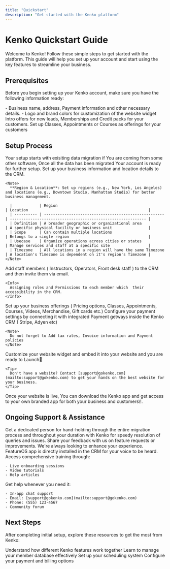 ```yaml
---
title: "Quickstart"
description: "Get started with the Kenko platform"
---
```


# Kenko Quickstart Guide

Welcome to Kenko\! Follow these simple steps to get started with the platform. This guide will help you set up your account and start using the key features to streamline your business.

## Prerequisites

Before you begin setting up your Kenko account, make sure you have the following information ready:

<CardGroup cols="2">
  <Card title="Business Information" icon="building">
    - Business name, address, Payment information and other necessary details.
  </Card>
  <Card title="Branding Assets" icon="palette">
    - Logo and brand colors for customization of the website widget
  </Card>
  <Card title="Pricing Structure" icon="money-bill-wave">
    Intro offers for new leads, Memberships and Credit packs for your customers.
  </Card>
  <Card title="Services and Offerings" icon="screen-users">
    Set up Classes, Appointments or Courses as offerings for your customers
  </Card>
</CardGroup>

## Setup Process

<Steps>
  <Step title="Data Migration and Account Setup">
    Your setup starts with exisiting data migration if You are coming from some other software, Once all the data has been migrated Your account is ready for further setup.
  </Step>
  <Step title="Business Profile Setup">
    Set up your business information and location details to the CRM.

    <Note>
      **Region & Location**: Set up regions (e.g., New York, Los Angeles) and locations (e.g., Downtown Studio, Manhattan Studio) for better business management.

      |            | Region                                                | Location                                                     |
      | ---------- | ----------------------------------------------------- | ------------------------------------------------------------ |
      | Definition | A broader geographic or organizational area           | A specific physical facility or business unit                |
      | Scope      | Can contain multiple locations                        | Belongs to a single region                                   |
      | Usecase    | Organize operations across cities or states           | Manage services and staff at a specific site                 |
      | Timezone   | All locations in a region will have the same Timezone | A location's Timezone is dependent on it's region's Timezone |
    </Note>
  </Step>
  <Step title="User Roles & Permissions">
    Add staff members ( Instructors, Operators, Front desk staff ) to the CRM and then invite them via email.

    <Info>
      Assigning roles and Permissions to each member which  their accessibility in the CRM.
    </Info>
  </Step>
  <Step title="Configure Services & Pricing">
    Set up your business offerings ( Pricing options, Classes, Appointments, Courses, Videos, Merchandise, Gift cards etc.)
  </Step>
  <Step title="Payment Setup">
    Configure your payment settings by connecting it with integrated Payment getways inside the Kenko CRM ( Stripe, Adyen etc)

    <Note>
      Do not forget to Add tax rates, Invoice information and Payment policies
    </Note>
  </Step>
  <Step title="Launch Your Portal">
    Customize your website widget and embed it into your website and you are ready to Launch🚀

    <Tip>
      Don't have a website? Contact [support@gokenko.com](mailto:support@gokenko.com) to get your hands on the best website for your business.
    </Tip>
  </Step>
  <Step title="Further steps">
    Once your website is live, You can download the Kenko app and get access to your own branded app for both your business and customers\!.
  </Step>
</Steps>

## Ongoing Support & Assistance

<AccordionGroup>
  <Accordion title="Dedicated Account Executive" icon="headset">
    Get a dedicated person for hand-holding through the entire migration process and throughout your duration with Kenko for speedy resolution of queries and issues.
  </Accordion>
  <Accordion title="Provide Feedback" icon="comments">
    Share your feedback with us on feature requests or improvements. We're always looking to enhance your experience. FeatureOS app is directly installed in the CRM for your voice to be heard.
  </Accordion>
  <Accordion title="Training Resources" icon="graduation-cap">
    Access comprehensive training through:

    - Live onboarding sessions
    - Video tutorials
    - Help articles
  </Accordion>
  <Accordion title="Ongoing Support" icon="life-ring">
    Get help whenever you need it:

    - In-app chat support
    - Email: [support@gokenko.com](mailto:support@gokenko.com)
    - Phone: (555) 123-4567
    - Community forum
  </Accordion>
</AccordionGroup>

## Next Steps

After completing initial setup, explore these resources to get the most from Kenko:

<CardGroup cols="2">
  <Card title="Platform Overview" icon="map" href="../platform-overview">
    Understand how different Kenko features work together
  </Card>
  <Card title="Member Management" icon="users" href="../../member-management/member-profiles">
    Learn to manage your member database effectively
  </Card>
  <Card title="Scheduling" icon="calendar" href="../../scheduling/class-setup">
    Set up your scheduling system
  </Card>
  <Card title="Billing" icon="credit-card" href="../../billing/payment-methods">
    Configure your payment and billing options
  </Card>
</CardGroup>